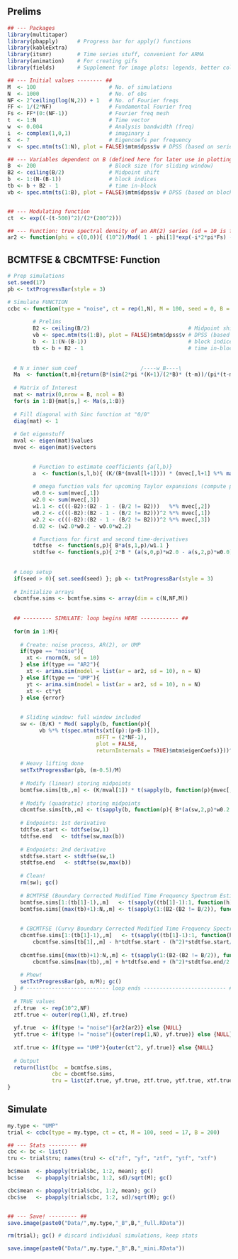 ## Prelims

```r
## --- Packages 
library(multitaper)   
library(pbapply)      # Progress bar for apply() functions
library(kableExtra)   
library(itsmr)        # Time series stuff, convenient for ARMA
library(animation)    # For creating gifs
library(fields)       # Supplement for image plots: legends, better colour
```

```r
## --- Initial values -------- ##
M  <- 100                       # No. of simulations
N  <- 1000                      # No. of obs
NF <- 2^ceiling(log(N,2)) + 1   # No. of Fourier freqs
FF <- 1/(2*NF)                  # Fundamental Fourier freq
Fs <- FF*(0:(NF-1))             # Fourier freq mesh
t  <- 1:N                       # Time vector
w  <- 0.004                     # Analysis bandwidth (freq)
i  <- complex(1,0,1)            # imaginary i
K  <- 7                         # Eigencoefs per frequency
v  <- spec.mtm(ts(1:N), plot = FALSE)$mtm$dpss$v # DPSS (based on series length)

## --- Variables dependent on B (defined here for later use in plotting)
B  <- 200                       # Block size (for sliding window)
B2 <- ceiling(B/2)              # Midpoint shift
b  <- 1:(N-(B-1))               # block indices
tb <- b + B2 - 1                # time in-block
vb <- spec.mtm(ts(1:B), plot = FALSE)$mtm$dpss$v # DPSS (based on block size)


## --- Modulating function
ct  <- exp((-(t-500)^2)/(2*(200^2)))       

## --- Function: true spectral density of an AR(2) series (sd = 10 is fixed)
ar2 <- function(phi = c(0,0)){ (10^2)/Mod( 1 - phi[1]*exp(-i*2*pi*Fs) - phi[2]*(exp(-i*4*pi*Fs)))^2 }
```


## BCMTFSE \& CBCMTFSE: Function

```r

# Prep simulations
set.seed(17)
pb <- txtProgressBar(style = 3)

# Simulate FUNCTION
ccbc <- function(type = "noise", ct = rep(1,N), M = 100, seed = 0, B = 100, ar2 = c(0.5,-0.5)){ 
  
        # Prelims
        B2 <- ceiling(B/2)                               # Midpoint shift
        vb <- spec.mtm(ts(1:B), plot = FALSE)$mtm$dpss$v # DPSS (based on block size)
        b  <- 1:(N-(B-1))                                # block indices
        tb <- b + B2 - 1                                 # time in-block
        
        
  # N x inner sum coef                    /----w_B----\
  Ma  <- function(t,m){return(B*(sin(2*pi *(K+1)/(2*B)* (t-m))/(pi*(t-m)))^2)}
        
  # Matrix of Interest
  mat <- matrix(0,nrow = B, ncol = B)
  for(s in 1:B){mat[s,] <- Ma(s,1:B)}
        
  # Fill diagonal with Sinc function at "0/0"
  diag(mat) <- 1 
      
  # Get eigenstuff
  mval <- eigen(mat)$values
  mvec <- eigen(mat)$vectors

  
        # Function to estimate coefficients {a(l,b)}
        a  <- function(s,l,b){ (K/(B*(mval[l+1]))) * (mvec[,l+1] %*% matrix(s[,b], ncol = NF)) }
              
        # omega function vals for upcoming Taylor expansions (compute prior to loop for speed)
        w0.0 <- sum(mvec[,1])
        w2.0 <- sum(mvec[,3])
        w1.1 <- c(((-B2):(B2 - 1 - (B/2 != B2)))   %*% mvec[,2])
        w0.2 <- c(((-B2):(B2 - 1 - (B/2 != B2)))^2 %*% mvec[,1])
        w2.2 <- c(((-B2):(B2 - 1 - (B/2 != B2)))^2 %*% mvec[,3])
        d.02 <- (w2.0*w0.2 - w0.0*w2.2)

        # Functions for first and second time-derivatives
        tdtfse  <- function(s,p){ B*a(s,1,p)/w1.1 }
        stdtfse <- function(s,p){ 2*B * (a(s,0,p)*w2.0 - a(s,2,p)*w0.0) / d.02}
  
        
  # Loop setup
  if(seed > 0){ set.seed(seed) }; pb <- txtProgressBar(style = 3)
  
  # Initialize arrays
  cbcmtfse.sims <- bcmtfse.sims <- array(dim = c(N,NF,M))
    
  
  ## --------- SIMULATE: loop begins HERE ------------ ##
  
  for(m in 1:M){
  
    # Create: noise process, AR(2), or UMP
    if(type == "noise"){
      xt <- rnorm(N, sd = 10)
    } else if(type == "AR2"){
      xt <- arima.sim(model = list(ar = ar2, sd = 10), n = N)
    } else if(type == "UMP"){
      yt <- arima.sim(model = list(ar = ar2, sd = 10), n = N)
      xt <- ct*yt
    } else {error}
    
    
    # Sliding window: full window included
    sw <- (B/K) * Mod( sapply(b, function(p){
          vb %*% t(spec.mtm(ts(xt[(p):(p+B-1)]),
                            nFFT = (2*NF-1),
                            plot = FALSE,
                            returnInternals = TRUE)$mtm$eigenCoefs)}))^2
    
    # Heavy lifting done 
    setTxtProgressBar(pb, (m-0.5)/M)
    
    # Modify (linear) storing midpoints
    bcmtfse.sims[tb,,m] <- (K/mval[1]) * t(sapply(b, function(p){mvec[,1] %*% matrix(sw[,p], ncol = NF)})) / w0.0
  
    # Modify (quadratic) storing midpoints
    cbcmtfse.sims[tb,,m] <- t(sapply(b, function(p){ B*(a(sw,2,p)*w0.2 - a(sw,0,p)*w2.2) / d.02 }))
    
    # Endpoints: 1st derivative
    tdtfse.start <- tdtfse(sw,1)      
    tdtfse.end   <- tdtfse(sw,max(b)) 
    
    # Endpoints: 2nd derivative
    stdtfse.start <- stdtfse(sw,1)      
    stdtfse.end   <- stdtfse(sw,max(b)) 
    
    # Clean!
    rm(sw); gc()
    
    # BCMTFSE (Boundary Corrected Modified Time Frequency Spectrum Estimate)
    bcmtfse.sims[1:(tb[1]-1),,m]   <- t(sapply((tb[1]-1):1, function(h){ bcmtfse.sims[tb[1],,m] - h*tdtfse.start }))
    bcmtfse.sims[(max(tb)+1):N,,m] <- t(sapply(1:(B2-(B2 != B/2)), function(h){ bcmtfse.sims[max(tb),,m] + h*tdtfse.end }))
    
    
    # CBCMTFSE (Curvy Boundary Corrected Modified Time Frequency Spectrum Estimate)
    cbcmtfse.sims[1:(tb[1]-1),,m]   <- t(sapply((tb[1]-1):1, function(h){ 
        cbcmtfse.sims[tb[1],,m] - h*tdtfse.start - (h^2)*stdtfse.start/2 }))
    
    cbcmtfse.sims[(max(tb)+1):N,,m] <- t(sapply(1:(B2-(B2 != B/2)), function(h){ 
        cbcmtfse.sims[max(tb),,m] + h*tdtfse.end + (h^2)*stdtfse.end/2 }))
  
    # Phew!
    setTxtProgressBar(pb, m/M); gc()
  } # -------------------------- loop ends -------------------------- #
  
  # TRUE values
  zf.true  <- rep(10^2,NF)
  ztf.true <- outer(rep(1,N), zf.true)
  
  yf.true  <- if(type != "noise"){ar2(ar2)} else {NULL}
  ytf.true <- if(type != "noise"){outer(rep(1,N), yf.true)} else {NULL}
  
  xtf.true <- if(type == "UMP"){outer(ct^2, yf.true)} else {NULL}
  
  # Output
  return(list(bc  = bcmtfse.sims,
              cbc = cbcmtfse.sims,
              tru = list(zf.true, yf.true, ztf.true, ytf.true, xtf.true)))
}
```


## Simulate

```r
my.type <- "UMP"
trial <- ccbc(type = my.type, ct = ct, M = 100, seed = 17, B = 200)
```


```r
## --- Stats --------- ##
cbc <- bc <- list()
tru <- trial$tru; names(tru) <- c("zf", "yf", "ztf", "ytf", "xtf")

bc$mean  <- pbapply(trial$bc, 1:2, mean); gc()
bc$se    <- pbapply(trial$bc, 1:2, sd)/sqrt(M); gc()

cbc$mean <- pbapply(trial$cbc, 1:2, mean); gc()
cbc$se   <- pbapply(trial$cbc, 1:2, sd)/sqrt(M); gc()


## --- Save! --------- ##
save.image(paste0("Data/",my.type,"_B",B,"_full.RData"))

rm(trial); gc() # discard individual simulations, keep stats

save.image(paste0("Data/",my.type,"_B",B,"_mini.RData"))
```



